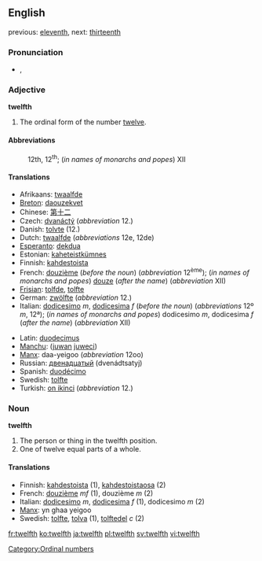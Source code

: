 ==English==

previous: [[eleventh]], next: [[thirteenth]]

===Pronunciation===
*{{IPA|/twɛlfθ/}}, {{SAMPA|/twElfT/}}

===Adjective===
'''twelfth'''
# The ordinal form of the number [[twelve]].

====Abbreviations====
:12th, 12<sup>th</sup>; (''in names of monarchs and popes'') XII

====Translations====
{{top}}
* Afrikaans: [[twaalfde]]
* [[Breton]]: [[daouzekvet]]
* Chinese: [[第]][[十]][[二]]
* Czech: [[dvanáctý]] (''abbreviation'' 12.)
* Danish: [[tolvte]] (12.)
* Dutch: [[twaalfde]] (''abbreviations'' 12e, 12de)
* [[Esperanto]]: [[dekdua]]
* Estonian: [[kaheteistkümnes]]
* Finnish: [[kahdestoista]]
* French: [[douzième]] (''before the noun'') (''abbreviation'' 12<sup>ème</sup>); (''in names of monarchs and popes'') [[douze]] (''after the name'') (''abbreviation'' XII)
* [[Frisian]]: [[tolfde]], [[tolfte]]
* German: [[zwölfte]] (''abbreviation'' 12.)
* Italian: [[dodicesimo]] ''m'', [[dodicesima]] ''f'' (''before the noun'') (''abbreviations'' 12º ''m'', 12ª); (''in names of monarchs and popes'') dodicesimo ''m'', dodicesima ''f'' (''after the name'') (''abbreviation'' XII)
{{mid}}
* Latin: [[duodecimus]]
* [[Manchu]]: ([[juwan]] [[juweci]])
* [[Manx]]: daa-yeigoo (''abbreviation'' 12oo)
* Russian: [[двенадцатый]] (dvenádtsatyj) 
* Spanish: [[duodécimo]]
* Swedish: [[tolfte]]
* Turkish: [[on ikinci]] (''abbreviation'' 12.)
{{bottom}}

===Noun===
'''twelfth'''

#The person or thing in the twelfth position.
#One of twelve equal parts of a whole.

====Translations====

*Finnish: [[kahdestoista]] (1), [[kahdestoistaosa]] (2)
*French: [[douzième]] ''mf'' (1), douzième ''m'' (2)
*Italian: [[dodicesimo]] ''m'', [[dodicesima]] ''f'' (1), dodicesimo ''m'' (2)
*[[Manx]]: yn ghaa yeigoo
*Swedish: [[tolfte]], [[tolva]] (1), [[tolftedel]] ''c'' (2)

[[Category:Ordinal numbers]]

[[fr:twelfth]]
[[ko:twelfth]]
[[ja:twelfth]]
[[pl:twelfth]]
[[sv:twelfth]]
[[vi:twelfth]]